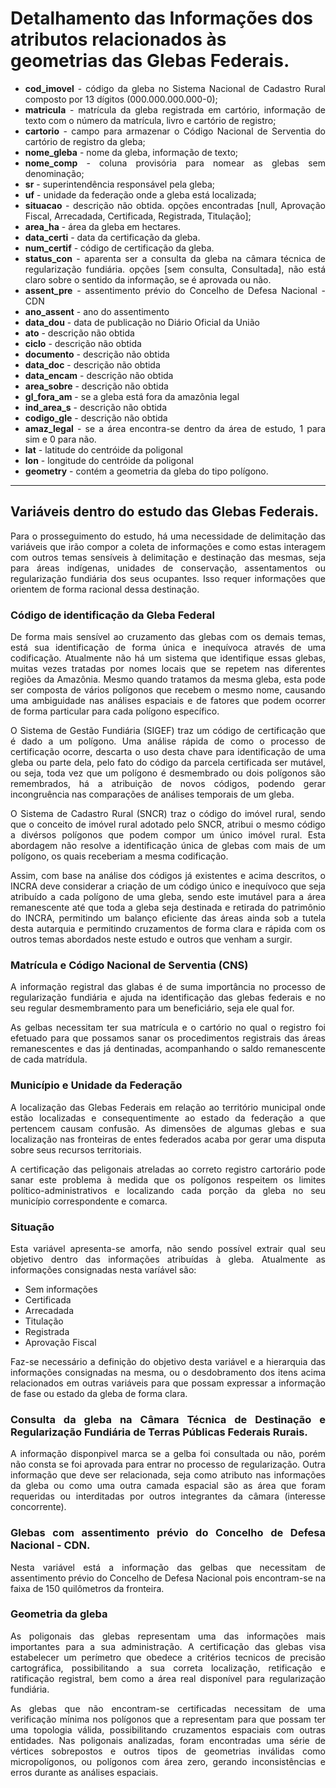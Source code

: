 
# Detalhamento das Informações dos atributos relacionados às geometrias das Glebas Federais.
<div style="text-align: justify"> 
- **cod_imovel**  - código da gleba no Sistema Nacional de Cadastro Rural composto por 13 dígitos (000.000.000.000-0);
- **matricula**   - matrícula da gleba registrada em cartório, informação de texto com o número da matrícula, livro e cartório de registro;
- **cartorio**    - campo para armazenar o Código Nacional de Serventia do cartório de registro da gleba;
- **nome_gleba**  - nome da gleba, informação de texto; 
- **nome_comp**   - coluna provisória para nomear as glebas sem denominação;
- **sr**          - superintendência responsável pela gleba;  
- **uf**          - unidade da federação onde a gleba está localizada;  
- **situacao**    - descrição não obtida. opções encontradas [null, Aprovação Fiscal, Arrecadada, Certificada, Registrada, Titulação];
- **area_ha**     - área da gleba em hectares.
- **data_certi**  - data da certificação da gleba.
- **num_certif**  - código de certificação da gleba.
- **status_con**  - aparenta ser a consulta da gleba na câmara técnica de regularização fundiária. opções [sem consulta, Consultada], não está claro sobre o sentido da informação, se é aprovada ou não.
- **assent_pre**  - assentimento prévio do Concelho de Defesa Nacional - CDN
- **ano_assent**  - ano do assentimento
- **data_dou**    - data de publicação no Diário Oficial da União
- **ato**         - descrição não obtida
- **ciclo**       - descrição não obtida
- **documento**   - descrição não obtida
- **data_doc**    - descrição não obtida
- **data_encam**  - descrição não obtida
- **area_sobre**  - descrição não obtida
- **gl_fora_am**  - se a gleba está fora da amazônia legal
- **ind_area_s**  - descrição não obtida
- **codigo_gle**  - descrição não obtida
- **amaz_legal**  - se a área encontra-se dentro da área de estudo, 1 para sim e 0 para não.
- **lat**         - latitude do centróide da poligonal
- **lon**         - longitude do centróide da poligonal
- **geometry**    - contém a geometria da gleba do tipo polígono.

 ---

## Variáveis dentro do estudo das Glebas Federais.

Para o prosseguimento do estudo, há uma necessidade de delimitação das variáveis que irão compor a coleta de informações e como estas interagem com outros temas sensíveis à delimitação e destinação das mesmas, seja para áreas indígenas, unidades de conservação, assentamentos ou regularização fundiária dos seus ocupantes. Isso requer informações que orientem de forma racional dessa destinação.

### Código de identificação da Gleba Federal

De forma mais sensível ao cruzamento das glebas com os demais temas, está sua identificação de forma única e inequívoca através de uma codificação. Atualmente não há um sistema que identifique essas glebas, muitas vezes tratadas por nomes locais que se repetem nas diferentes regiões da Amazônia. Mesmo quando tratamos da mesma gleba, esta pode ser composta de vários polígonos que recebem o mesmo nome, causando uma ambiguidade nas análises espaciais e de fatores que podem ocorrer de forma particular para cada polígono específico.

O Sistema de Gestão Fundiária (SIGEF) traz um código de certificação que é dado a um polígono. Uma análise rápida de como o processo de certificação ocorre, descarta o uso desta chave para identificação de uma gleba ou parte dela, pelo fato do código da parcela certificada ser mutável, ou seja, toda vez que um polígono é desmembrado ou dois polígonos são remembrados, há a atribuição de novos códigos, podendo gerar incongruência nas comparações de análises temporais de um gleba.

O Sistema de Cadastro Rural (SNCR) traz o código do imóvel rural, sendo que o conceito de imóvel rural adotado pelo SNCR, atribui o mesmo código a divérsos polígonos que podem compor um único imóvel rural. Esta abordagem não resolve a identificação única de glebas com mais de um polígono, os quais receberiam a mesma codificação.

Assim, com base na análise dos códigos já existentes e acima descritos, o INCRA deve considerar a criação de um código único e inequívoco que seja atribuído a cada polígono de uma gleba, sendo este imutável para a área remanescente até que toda a gleba seja destinada e retirada do patrimônio do INCRA, permitindo um balanço eficiente das áreas ainda sob a tutela desta autarquia e permitindo cruzamentos de forma clara e rápida com os outros temas abordados neste estudo e outros que venham a surgir.

### Matrícula e Código Nacional de Serventia (CNS)

A informação registral das glabas é de suma importância no processo de regularização fundiária e ajuda na identificação das glebas federais e no seu regular desmembramento para um beneficiário, seja ele qual for.

As gelbas necessitam ter sua matrícula e o cartório no qual o registro foi efetuado para que possamos sanar os procedimentos registrais das áreas remanescentes e das já dentinadas, acompanhando o saldo remanescente de cada matrídula.

### Município e Unidade da Federação

A localização das Glebas Federais em relação ao território municipal onde estão localizadas e consequentimente ao estado da federação a que pertencem causam confusão. As dimensões de algumas glebas e sua localização nas fronteiras de entes federados acaba por gerar uma disputa sobre seus recursos territoriais.

A certificação das peligonais atreladas ao correto registro cartorário pode sanar este problema à medida que os polígonos respeitem os limites político-administrativos e localizando cada porção da gleba no seu município correspondente e comarca.

### Situação

Esta variável apresenta-se amorfa, não sendo possível extrair qual seu objetivo dentro das informações atribuídas à gleba. Atualmente as informações consignadas nesta varíável são:

- Sem informações
- Certificada
- Arrecadada
- Titulação
- Registrada
- Aprovação Fiscal 

Faz-se necessário a definição do objetivo desta variável e a hierarquia das informações consignadas na mesma, ou o desdobramento dos itens acima relacionados em outras variáveis para que possam expressar a informação de fase ou estado da gleba de forma clara.

### Consulta da gleba na Câmara Técnica de Destinação e Regularização Fundiária de Terras Públicas Federais Rurais.

A informação disponpivel marca se a gelba foi consultada ou não, porém não consta se foi aprovada para entrar no processo de regularização. Outra informação que deve ser relacionada, seja como atributo nas informações da gleba ou como uma outra camada espacial são as área que foram requeridas ou interditadas por outros integrantes da câmara (interesse concorrente).

### Glebas com assentimento prévio do Concelho de Defesa Nacional - CDN.

Nesta variável está a informação das gelbas que necessitam de assentimento prévio do Concelho de Defesa Nacional pois encontram-se na faixa de 150 quilômetros da fronteira.

### Geometria da gleba

As poligonais das glebas representam uma das informações mais importantes para a sua administração. A certificação das glebas visa estabelecer um perímetro que obedece a critérios tecnicos de precisão cartográfica, possibilitando a sua correta localização, retificação e ratificação registral, bem como a área real disponível para regularização fundiária.

As glebas que não encontram-se certificadas necessitam de uma verificação mínima nos polígonos que a representam para que possam ter uma topologia válida, possibilitando cruzamentos espaciais com outras entidades. Nas poligonais analizadas, foram encontradas uma série de vértices sobrepostos e outros tipos de geometrias inválidas como micropolígonos, ou polígonos com área zero, gerando inconsistências e erros durante as análises espaciais.

</div>